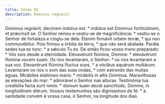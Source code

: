```yaml
---
title: Salmo 92
description: Dominus regnavit
---
```


<div class="side-by-side not-content">
  <span class="text-justify">
    Dóminus regnávit, decórem indútus est: * indútus est Dóminus fortitúdinem,
    et præcínxit se.
  </span>
  <span class="text-justify">
    O Senhor reinou e vestiu-se de magnificência: * vestiu-se o Senhor de
    fortaleza e cingiu-se dela.
  </span>
  <span class="text-justify">
    Étenim firmávit orbem terræ, * qui non commovébitur.
  </span>
  <span class="text-justify">
    Pois firmou a órbita da terra, * que não será abalada.
  </span>
  <span class="text-justify">Paráta sedes tua ex tunc: * a sǽculo Tu es.</span>
  <span class="text-justify">
    De então ficou vosso trono preparado: * Vós sois desde a eternidade.
  </span>
  <span class="text-justify">
    Elevavérunt flúmina, Dómine: * elevavérunt flúmina vocem suam.
  </span>
  <span class="text-justify">
    Os rios levantaram, ó Senhor: * os rios levantaram a sua voz.
  </span>
  <span class="text-justify">
    Elevavérunt flúmina fluctus suos, * a vócibus aquárum multárum.
  </span>
  <span class="text-justify">
    Levantaram os rios o som das suas ondas, * com estrondo das muitas águas.
  </span>
  <span class="text-justify">
    Mirábiles elatiónes maris: * mirábilis in altis Dóminus.
  </span>
  <span class="text-justify">
    Maravilhosas as elevações do mar: * admirável o Senhor nas alturas.
  </span>
  <span class="text-justify">
    Testimónia tua credibília facta sunt nimis: * domum tuam decet sanctitúdo,
    Dómine, in longitúdinem diérum.
  </span>
  <span class="text-justify">
    Vossos testemunhos são digníssimos de fé: * a santidade convém à vossa casa,
    ó Senhor, na longitude dos dias.
  </span>
</div>
